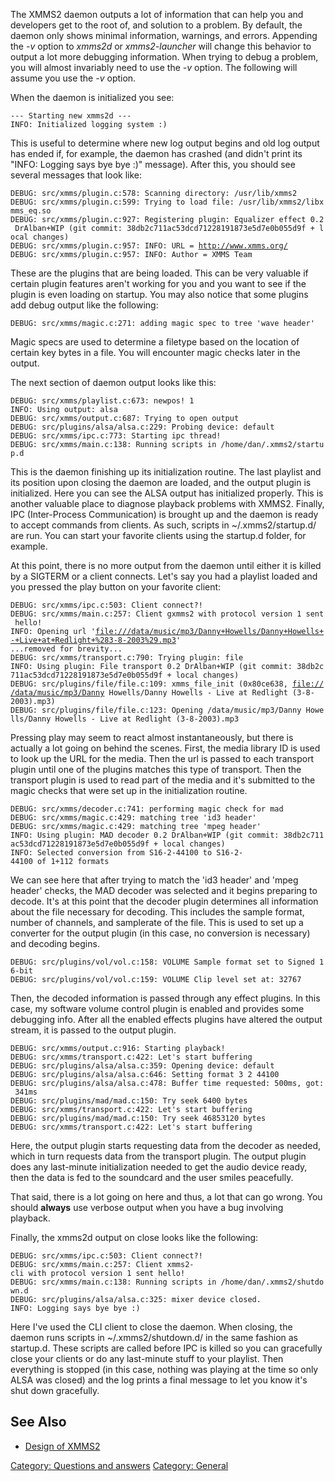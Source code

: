 {{Navbar}}

The XMMS2 daemon outputs a lot of information that can help you and developers get to the root of, and solution to a problem. By default, the daemon only shows minimal information, warnings, and errors. Appending the ''-v'' option to ''xmms2d'' or ''xmms2-launcher'' will change this behavior to output a lot more debugging information. When trying to debug a problem, you will almost invariably need to use the ''-v'' option. The following will assume you use the ''-v'' option.

When the daemon is initialized you see:

 --- Starting new xmms2d ---
 INFO: Initialized logging system :)

This is useful to determine where new log output begins and old log output has ended if, for example, the daemon has crashed (and didn't print its "INFO: Logging says bye bye :)" message). After this, you should see several messages that look like:

 DEBUG: src/xmms/plugin.c:578: Scanning directory: /usr/lib/xmms2
 DEBUG: src/xmms/plugin.c:599: Trying to load file: /usr/lib/xmms2/libxmms_eq.so
 DEBUG: src/xmms/plugin.c:927: Registering plugin: Equalizer effect 0.2 DrAlban+WIP (git commit: 38db2c711ac53dcd71228191873e5d7e0b055d9f + local changes)
 DEBUG: src/xmms/plugin.c:957: INFO: URL = http://www.xmms.org/
 DEBUG: src/xmms/plugin.c:957: INFO: Author = XMMS Team

These are the plugins that are being loaded. This can be very valuable if certain plugin features aren't working for you and you want to see if the plugin is even loading on startup. You may also notice that some plugins add debug output like the following:

 DEBUG: src/xmms/magic.c:271: adding magic spec to tree 'wave header'

Magic specs are used to determine a filetype based on the location of certain key bytes in a file. You will encounter magic checks later in the output.

The next section of daemon output looks like this:

 DEBUG: src/xmms/playlist.c:673: newpos! 1
 INFO: Using output: alsa
 DEBUG: src/xmms/output.c:687: Trying to open output
 DEBUG: src/plugins/alsa/alsa.c:229: Probing device: default
 DEBUG: src/xmms/ipc.c:773: Starting ipc thread!
 DEBUG: src/xmms/main.c:138: Running scripts in /home/dan/.xmms2/startup.d

This is the daemon finishing up its initialization routine. The last playlist and its position upon closing the daemon are loaded, and the output plugin is initialized. Here you can see the ALSA output has initialized properly. This is another valuable place to diagnose playback problems with XMMS2. Finally, IPC (Inter-Process Communication) is brought up and the daemon is ready to accept commands from clients. As such, scripts in ~/.xmms2/startup.d/ are run. You can start your favorite clients using the startup.d folder, for example.

At this point, there is no more output from the daemon until either it is killed by a SIGTERM or a client connects. Let's say you had a playlist loaded and you pressed the play button on your favorite client:

 DEBUG: src/xmms/ipc.c:503: Client connect?!
 DEBUG: src/xmms/main.c:257: Client gxmms2 with protocol version 1 sent hello!
 INFO: Opening url 'file:///data/music/mp3/Danny+Howells/Danny+Howells+-+Live+at+Redlight+%283-8-2003%29.mp3'
 ...removed for brevity...
 DEBUG: src/xmms/transport.c:790: Trying plugin: file
 INFO: Using plugin: File transport 0.2 DrAlban+WIP (git commit: 38db2c711ac53dcd71228191873e5d7e0b055d9f + local changes)
 DEBUG: src/plugins/file/file.c:109: xmms_file_init (0x80ce638, file:///data/music/mp3/Danny Howells/Danny Howells - Live at Redlight (3-8-2003).mp3)
 DEBUG: src/plugins/file/file.c:123: Opening /data/music/mp3/Danny Howells/Danny Howells - Live at Redlight (3-8-2003).mp3

Pressing play may seem to react almost instantaneously, but there is actually a lot going on behind the scenes. First, the media library ID is used to look up the URL for the media. Then the url is passed to each transport plugin until one of the plugins matches this type of transport. Then the transport plugin is used to read part of the media and it's submitted to the magic checks that were set up in the initialization routine.

 DEBUG: src/xmms/decoder.c:741: performing magic check for mad
 DEBUG: src/xmms/magic.c:429: matching tree 'id3 header'
 DEBUG: src/xmms/magic.c:429: matching tree 'mpeg header'
 INFO: Using plugin: MAD decoder 0.2 DrAlban+WIP (git commit: 38db2c711ac53dcd71228191873e5d7e0b055d9f + local changes)
 INFO: Selected conversion from S16-2-44100 to S16-2-44100 of 1+112 formats

We can see here that after trying to match the 'id3 header' and 'mpeg header' checks, the MAD decoder was selected and it begins preparing to decode. It's at this point that the decoder plugin determines all information about the file necessary for decoding. This includes the sample format, number of channels, and samplerate of the file. This is used to set up a converter for the output plugin (in this case, no conversion is necessary) and decoding begins.

 DEBUG: src/plugins/vol/vol.c:158: VOLUME Sample format set to Signed 16-bit
 DEBUG: src/plugins/vol/vol.c:159: VOLUME Clip level set at: 32767

Then, the decoded information is passed through any effect plugins. In this case, my software volume control plugin is enabled and provides some debugging info. After all the enabled effects plugins have altered the output stream, it is passed to the output plugin.

 DEBUG: src/xmms/output.c:916: Starting playback!
 DEBUG: src/xmms/transport.c:422: Let's start buffering
 DEBUG: src/plugins/alsa/alsa.c:359: Opening device: default
 DEBUG: src/plugins/alsa/alsa.c:646: Setting format 3 2 44100
 DEBUG: src/plugins/alsa/alsa.c:478: Buffer time requested: 500ms, got: 341ms
 DEBUG: src/plugins/mad/mad.c:150: Try seek 6400 bytes
 DEBUG: src/xmms/transport.c:422: Let's start buffering
 DEBUG: src/plugins/mad/mad.c:150: Try seek 46853120 bytes
 DEBUG: src/xmms/transport.c:422: Let's start buffering

Here, the output plugin starts requesting data from the decoder as needed, which in turn requests data from the transport plugin. The output plugin does any last-minute initialization needed to get the audio device ready, then the data is fed to the soundcard and the user smiles peacefully.

That said, there is a lot going on here and thus, a lot that can go wrong. You should '''always''' use verbose output when you have a bug involving playback.

Finally, the xmms2d output on close looks like the following:
 DEBUG: src/xmms/ipc.c:503: Client connect?!
 DEBUG: src/xmms/main.c:257: Client xmms2-cli with protocol version 1 sent hello!
 DEBUG: src/xmms/main.c:138: Running scripts in /home/dan/.xmms2/shutdown.d
 DEBUG: src/plugins/alsa/alsa.c:325: mixer device closed.
 INFO: Logging says bye bye :)

Here I've used the CLI client to close the daemon. When closing, the daemon runs scripts in ~/.xmms2/shutdown.d/ in the same fashion as startup.d. These scripts are called before IPC is killed so you can gracefully close your clients or do any last-minute stuff to your playlist. Then everything is stopped (in this case, nothing was playing at the time so only ALSA was closed) and the log prints a final message to let you know it's shut down gracefully.

== See Also ==
* [[Design of XMMS2]]

[[Category: Questions and answers]]
[[Category: General]]